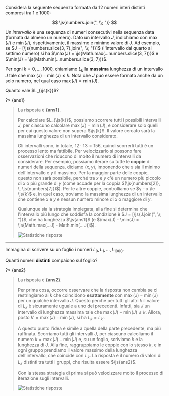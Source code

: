 
Considera la seguente sequenza formata da $12$ numeri interi distinti compresi tra $1$ e $1000$:

$$
\js{numbers.join(", \\; ")}
$$

Un _intervallo_ è una sequenza di numeri consecutivi nella sequenza data (formata da almeno un numero). Dato un intervallo $J$, indichiamo con $\max(J)$ e $\min(J)$, rispettivamente, il massimo e minimo valore di $J$. Ad esempio, se $J = [\js{numbers.slice(3, 7).join(", \\; ")}]$ (l'intervallo dal quarto al settimo numero) si ha $\max(J) = \js{Math.max(...numbers.slice(3, 7))}$ e $\min(J) = \js{Math.min(...numbers.slice(3, 7))}$.

Per ogni $k = 0, \, \dots, \, 1000$, chiamiamo $L_k$ la **massima** lunghezza di un intervallo $J$ tale che $\max(J) - \min(J) \le k$. Nota che $J$ può essere formato anche da un solo numero, nel qual caso $\max(J) = \min(J)$.

Quanto vale $L_{\js{k}}$?

?> {ans1}

> La risposta è **{ans1}**.
>
> Per calcolare $L_{\js{k}}$, possiamo scorrere tutti i possibili intervalli $J$, per ciascuno calcolare $\max(J) - \min(J)$, e considerare solo quelli per cui questo valore non supera $\js{k}$. Il valore cercato sarà la massima lunghezza di un intervallo considerato.
>
> Gli intervalli sono, in totale, $12 \cdot 13 = 156$, quindi scorrerli tutti è un processo lento ma fattibile. Per velocizzarlo si possono fare osservazioni che riducono di molto il numero di intervalli da considerare. Per esempio, possiamo iterare su tutte le **coppie** di numeri della sequenza, diciamo $(x, \, y)$, imponendo che $x$ sia il minimo dell'intervallo e $y$ il massimo. Per la maggior parte delle coppie, questo non sarà possibile, perché tra $x$ e $y$ c'è un numero più piccolo di $x$ o più grande di $y$ (come accade per la coppia $(\js{numbers[2]}, \, \js{numbers[7]})$). Per le altre coppie, controlliamo se $y - x \le \js{k}$ e, in quel caso, troviamo la massima lunghezza di un intervallo che contiene $x$ e $y$ e nessun numero minore di $x$ o maggiore di $y$.
>
> Qualunque sia la strategia impiegata, alla fine si determina che l'intervallo più lungo che soddisfa la condizione è $J = [\js{J.join(", \\; ")}$, che ha lunghezza $\js{ans1}$ (e $\max(J) - \min(J) = \js{Math.max(...J) - Math.min(...J)}$).
>
> ![Statistiche risposte]({i}-0.svg)

---

Immagina di scrivere su un foglio i numeri $L_0, \, L_1, \, \dots, \, L_{1000}$.

Quanti numeri **distinti** compaiono sul foglio?

?> {ans2}

> La risposta è **{ans2}**.
>
> Per prima cosa, occorre osservare che la risposta non cambia se ci restringiamo ai $k$ che coincidono **esattamente** con $\max(J) - \min(J)$ per un qualche intervallo $J$. Questo perché per tutti gli altri $k$ il valore di $L_k$ è sicuramente uguale a uno dei precedenti. Infatti, sia $J$ un intervallo di lunghezza massima tale che $\max(J) - \min(J) \le k$. Allora, posto $k' = \max(J) - \min(J)$, si ha $L_k = L_{k'}$.
>
> A questo punto l'idea è simile a quella della parte precedente, ma più raffinata. Scorriamo tutti gli intervalli $J$, per ciascuno calcoliamo il numero $k = \max(J) - \min(J)$ e, su un foglio, scriviamo $k$ e la lunghezza di $J$. Alla fine, raggruppiamo le coppie con lo stesso $k$, e in ogni gruppo prendiamo il valore massimo della lunghezza dell'intervallo, che coincide con $L_k$. La risposta è il numero di valori di $L_k$ distinti tra tutti i gruppi, che risulta essere $\js{ans2}$.
>
> Con la stessa strategia di prima si può velocizzare molto il processo di iterazione sugli intervalli.
>
> ![Statistiche risposte]({i}-1.svg)
